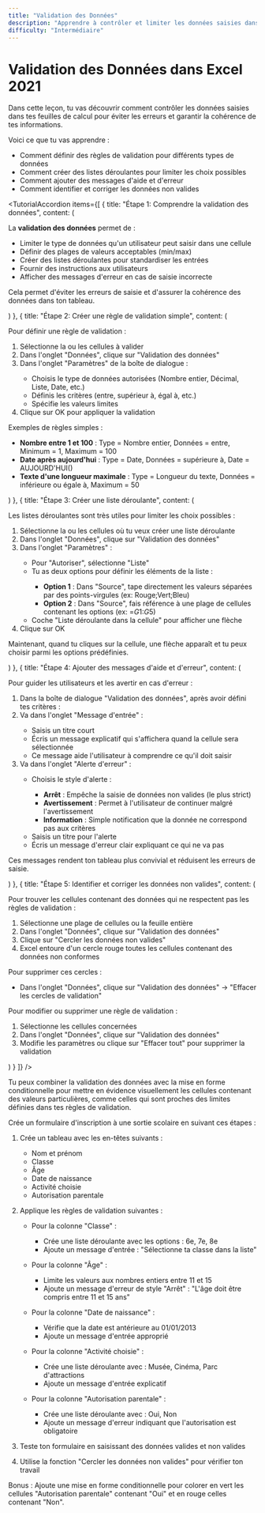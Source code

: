 ```yaml
---
title: "Validation des Données"
description: "Apprendre à contrôler et limiter les données saisies dans Excel 2021"
difficulty: "Intermédiaire"
---
```


<CenteredContent>

# Validation des Données dans Excel 2021

<ExerciseCard title="Garantir la qualité de vos données">

Dans cette leçon, tu vas découvrir comment contrôler les données saisies dans tes feuilles de calcul pour éviter les erreurs et garantir la cohérence de tes informations.

Voici ce que tu vas apprendre :
- Comment définir des règles de validation pour différents types de données
- Comment créer des listes déroulantes pour limiter les choix possibles
- Comment ajouter des messages d'aide et d'erreur
- Comment identifier et corriger les données non valides

</ExerciseCard>

<TutorialAccordion items={[
  {
    title: "Étape 1: Comprendre la validation des données",
    content: (
      <div>
        <p>La <strong>validation des données</strong> permet de :</p>
        <ul>
          <li>Limiter le type de données qu'un utilisateur peut saisir dans une cellule</li>
          <li>Définir des plages de valeurs acceptables (min/max)</li>
          <li>Créer des listes déroulantes pour standardiser les entrées</li>
          <li>Fournir des instructions aux utilisateurs</li>
          <li>Afficher des messages d'erreur en cas de saisie incorrecte</li>
        </ul>
        <p>Cela permet d'éviter les erreurs de saisie et d'assurer la cohérence des données dans ton tableau.</p>
      </div>
    )
  },
  {
    title: "Étape 2: Créer une règle de validation simple",
    content: (
      <div>
        <p>Pour définir une règle de validation :</p>
        <ol>
          <li>Sélectionne la ou les cellules à valider</li>
          <li>Dans l'onglet "Données", clique sur "Validation des données"</li>
          <li>Dans l'onglet "Paramètres" de la boîte de dialogue :</li>
          <ul>
            <li>Choisis le type de données autorisées (Nombre entier, Décimal, Liste, Date, etc.)</li>
            <li>Définis les critères (entre, supérieur à, égal à, etc.)</li>
            <li>Spécifie les valeurs limites</li>
          </ul>
          <li>Clique sur OK pour appliquer la validation</li>
        </ol>
        <p>Exemples de règles simples :</p>
        <ul>
          <li><strong>Nombre entre 1 et 100</strong> : Type = Nombre entier, Données = entre, Minimum = 1, Maximum = 100</li>
          <li><strong>Date après aujourd'hui</strong> : Type = Date, Données = supérieure à, Date = AUJOURD'HUI()</li>
          <li><strong>Texte d'une longueur maximale</strong> : Type = Longueur du texte, Données = inférieure ou égale à, Maximum = 50</li>
        </ul>
      </div>
    )
  },
  {
    title: "Étape 3: Créer une liste déroulante",
    content: (
      <div>
        <p>Les listes déroulantes sont très utiles pour limiter les choix possibles :</p>
        <ol>
          <li>Sélectionne la ou les cellules où tu veux créer une liste déroulante</li>
          <li>Dans l'onglet "Données", clique sur "Validation des données"</li>
          <li>Dans l'onglet "Paramètres" :</li>
          <ul>
            <li>Pour "Autoriser", sélectionne "Liste"</li>
            <li>Tu as deux options pour définir les éléments de la liste :</li>
            <ul>
              <li><strong>Option 1</strong> : Dans "Source", tape directement les valeurs séparées par des points-virgules (ex: Rouge;Vert;Bleu)</li>
              <li><strong>Option 2</strong> : Dans "Source", fais référence à une plage de cellules contenant les options (ex: =$G$1:$G$5)</li>
            </ul>
            <li>Coche "Liste déroulante dans la cellule" pour afficher une flèche</li>
          </ul>
          <li>Clique sur OK</li>
        </ol>
        <p>Maintenant, quand tu cliques sur la cellule, une flèche apparaît et tu peux choisir parmi les options prédéfinies.</p>
      </div>
    )
  },
  {
    title: "Étape 4: Ajouter des messages d'aide et d'erreur",
    content: (
      <div>
        <p>Pour guider les utilisateurs et les avertir en cas d'erreur :</p>
        <ol>
          <li>Dans la boîte de dialogue "Validation des données", après avoir défini tes critères :</li>
          <li>Va dans l'onglet "Message d'entrée" :</li>
          <ul>
            <li>Saisis un titre court</li>
            <li>Écris un message explicatif qui s'affichera quand la cellule sera sélectionnée</li>
            <li>Ce message aide l'utilisateur à comprendre ce qu'il doit saisir</li>
          </ul>
          <li>Va dans l'onglet "Alerte d'erreur" :</li>
          <ul>
            <li>Choisis le style d'alerte :</li>
            <ul>
              <li><strong>Arrêt</strong> : Empêche la saisie de données non valides (le plus strict)</li>
              <li><strong>Avertissement</strong> : Permet à l'utilisateur de continuer malgré l'avertissement</li>
              <li><strong>Information</strong> : Simple notification que la donnée ne correspond pas aux critères</li>
            </ul>
            <li>Saisis un titre pour l'alerte</li>
            <li>Écris un message d'erreur clair expliquant ce qui ne va pas</li>
          </ul>
        </ol>
        <p>Ces messages rendent ton tableau plus convivial et réduisent les erreurs de saisie.</p>
      </div>
    )
  },
  {
    title: "Étape 5: Identifier et corriger les données non valides",
    content: (
      <div>
        <p>Pour trouver les cellules contenant des données qui ne respectent pas les règles de validation :</p>
        <ol>
          <li>Sélectionne une plage de cellules ou la feuille entière</li>
          <li>Dans l'onglet "Données", clique sur "Validation des données"</li>
          <li>Clique sur "Cercler les données non valides"</li>
          <li>Excel entoure d'un cercle rouge toutes les cellules contenant des données non conformes</li>
        </ol>
        <p>Pour supprimer ces cercles :</p>
        <ul>
          <li>Dans l'onglet "Données", clique sur "Validation des données" → "Effacer les cercles de validation"</li>
        </ul>
        <p>Pour modifier ou supprimer une règle de validation :</p>
        <ol>
          <li>Sélectionne les cellules concernées</li>
          <li>Dans l'onglet "Données", clique sur "Validation des données"</li>
          <li>Modifie les paramètres ou clique sur "Effacer tout" pour supprimer la validation</li>
        </ol>
      </div>
    )
  }
]} />

<Tip>
Tu peux combiner la validation des données avec la mise en forme conditionnelle pour mettre en évidence visuellement les cellules contenant des valeurs particulières, comme celles qui sont proches des limites définies dans tes règles de validation.
</Tip>

<ExerciseCard title="Exercice pratique: Formulaire d'inscription">

Crée un formulaire d'inscription à une sortie scolaire en suivant ces étapes :

1. Crée un tableau avec les en-têtes suivants :
   - Nom et prénom
   - Classe
   - Âge
   - Date de naissance
   - Activité choisie
   - Autorisation parentale

2. Applique les règles de validation suivantes :

   - Pour la colonne "Classe" :
     - Crée une liste déroulante avec les options : 6e, 7e, 8e
     - Ajoute un message d'entrée : "Sélectionne ta classe dans la liste"

   - Pour la colonne "Âge" :
     - Limite les valeurs aux nombres entiers entre 11 et 15
     - Ajoute un message d'erreur de style "Arrêt" : "L'âge doit être compris entre 11 et 15 ans"

   - Pour la colonne "Date de naissance" :
     - Vérifie que la date est antérieure au 01/01/2013
     - Ajoute un message d'entrée approprié

   - Pour la colonne "Activité choisie" :
     - Crée une liste déroulante avec : Musée, Cinéma, Parc d'attractions
     - Ajoute un message d'entrée explicatif

   - Pour la colonne "Autorisation parentale" :
     - Crée une liste déroulante avec : Oui, Non
     - Ajoute un message d'erreur indiquant que l'autorisation est obligatoire

3. Teste ton formulaire en saisissant des données valides et non valides

4. Utilise la fonction "Cercler les données non valides" pour vérifier ton travail

Bonus : Ajoute une mise en forme conditionnelle pour colorer en vert les cellules "Autorisation parentale" contenant "Oui" et en rouge celles contenant "Non".

</ExerciseCard>

</CenteredContent>